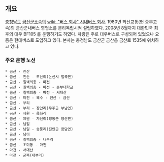 == 개요 ==
[[충청남도]] [[금산군]]소속의 [[wiki: "버스 회사" 시내버스 회사]].
1980년 화신교통(현 중부고속)의 금산군내버스 영업소를 분리독립시켜 설립하였다. 2008년 8월까지 대한민국 최후의 대우 BF105 를 운행하기도 하였다. 차량은 주로 대우버스로 구성되어 있었으나 요즘은 현대버스로 도입하고 있다.
본사는 충청남도 금산군 금산읍 금산로 1535에 위치하고 있다.

=== 주요 운행 노선 ===
 * 금산 - 진산
 * 금산 - 진산 - 도산리(논산시 벌곡면)
 * 금산 - 칠백의총 - 마전
 * 금산 - 칠백의총 - 마전 - 중부대학교
 * 금산 - 칠백의총 - 마전 - 서대산
 * 금산 - 마전 - 복수 - 진산 - 금산
 * 금산 - 부리
 * 금산 - 부리 - 장안리(무주군 부남면)
 * 금산 - 제원 - 용화리
 * 금산 - 제원 - 가선리(영동군 양산면)
 * 금산 - 남일
 * 금산 - 남일 - 송풍리(진안군 용담면)
 * 금산 - 남이
 * 금산 - 칠백의총 - 내부리
 * 금산 - 초미동 - 마전
 * 마전 - 서대산
 * 마전 - 군북(내부리) 
